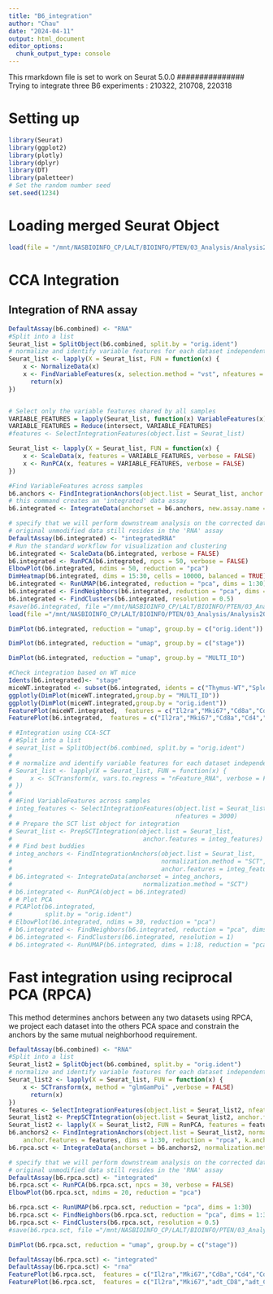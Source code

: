 ```yaml
---
title: "B6_integration"
author: "Chau"
date: "2024-04-11"
output: html_document
editor_options: 
  chunk_output_type: console
---
```


###############
This rmarkdown file is set to work on Seurat 5.0.0
###############
Trying to integrate three B6 experiments : 210322, 210708, 220318

# Setting up
```r
library(Seurat)
library(ggplot2)
library(plotly)
library(dplyr)
library(DT)
library(paletteer)
# Set the random number seed
set.seed(1234)
```

# Loading merged Seurat Object
```r
load(file = "/mnt/NASBIOINFO_CP/LALT/BIOINFO/PTEN/03_Analysis/Analysis2024/RObject/B6/merge_B6.Robj")
```

# CCA Integration 
## Integration of RNA assay
```r
DefaultAssay(b6.combined) <- "RNA"
#Split into a list
Seurat_list = SplitObject(b6.combined, split.by = "orig.ident")
# normalize and identify variable features for each dataset independently
Seurat_list <- lapply(X = Seurat_list, FUN = function(x) {
    x <- NormalizeData(x)
    x <- FindVariableFeatures(x, selection.method = "vst", nfeatures = 2000)
      return(x)
})


# Select only the variable features shared by all samples
VARIABLE_FEATURES = lapply(Seurat_list, function(x) VariableFeatures(x))
VARIABLE_FEATURES = Reduce(intersect, VARIABLE_FEATURES)
#features <- SelectIntegrationFeatures(object.list = Seurat_list)

Seurat_list <- lapply(X = Seurat_list, FUN = function(x) {
    x <- ScaleData(x, features = VARIABLE_FEATURES, verbose = FALSE)
    x <- RunPCA(x, features = VARIABLE_FEATURES, verbose = FALSE)
})

#Find VariableFeatures across samples
b6.anchors <- FindIntegrationAnchors(object.list = Seurat_list, anchor.features = VARIABLE_FEATURES)
# this command creates an 'integrated' data assay
b6.integrated <- IntegrateData(anchorset = b6.anchors, new.assay.name = "integratedRNA")  

# specify that we will perform downstream analysis on the corrected data note that the
# original unmodified data still resides in the 'RNA' assay
DefaultAssay(b6.integrated) <- "integratedRNA"
# Run the standard workflow for visualization and clustering
b6.integrated <- ScaleData(b6.integrated, verbose = FALSE)
b6.integrated <- RunPCA(b6.integrated, npcs = 50, verbose = FALSE)
ElbowPlot(b6.integrated, ndims = 50, reduction = "pca")
DimHeatmap(b6.integrated, dims = 15:30, cells = 10000, balanced = TRUE)
b6.integrated <- RunUMAP(b6.integrated, reduction = "pca", dims = 1:30)
b6.integrated <- FindNeighbors(b6.integrated, reduction = "pca", dims = 1:30)
b6.integrated <- FindClusters(b6.integrated, resolution = 0.5)
#save(b6.integrated, file ="/mnt/NASBIOINFO_CP/LALT/BIOINFO/PTEN/03_Analysis/Analysis2024/RObject/B6/b6.CCAintegrated.Robj")
load(file ="/mnt/NASBIOINFO_CP/LALT/BIOINFO/PTEN/03_Analysis/Analysis2024/RObject/B6/b6.CCAintegrated.Robj")
```

```r
DimPlot(b6.integrated, reduction = "umap", group.by = c("orig.ident"))
```

```r
DimPlot(b6.integrated, reduction = "umap", group.by = c("stage"))
```

```r
DimPlot(b6.integrated, reduction = "umap", group.by = "MULTI_ID")
```

```r
#Check integration based on WT mice
Idents(b6.integrated)<- "stage"
miceWT.integrated <- subset(b6.integrated, idents = c("Thymus-WT","Spleen-WT"))
ggplotly(DimPlot(miceWT.integrated,group.by = "MULTI_ID"))
ggplotly(DimPlot(miceWT.integrated,group.by = "orig.ident"))
FeaturePlot(miceWT.integrated,  features = c("Il2ra","Mki67","Cd8a","Cd4","Cd3e","Cd69","Myc","Rag1","percent.mt"))& scale_colour_gradientn(colours = rev(viridis::rocket(10)))
FeaturePlot(b6.integrated,  features = c("Il2ra","Mki67","Cd8a","Cd4","Cd3e","Cd69","Myc","Rag1","Trdc","percent.mt"))& scale_colour_gradientn(colours = rev(viridis::rocket(10)))
```


 
```r
# #Integration using CCA-SCT
# #Split into a list
# seurat_list = SplitObject(b6.combined, split.by = "orig.ident")
# 
# # normalize and identify variable features for each dataset independently
# Seurat_list <- lapply(X = Seurat_list, FUN = function(x) {
#     x <- SCTransform(x, vars.to.regress = "nFeature_RNA", verbose = FALSE)
# })
# 
# #Find VariableFeatures across samples
# integ_features <- SelectIntegrationFeatures(object.list = Seurat_list, 
#                                             nfeatures = 3000) 
# # Prepare the SCT list object for integration
# Seurat_list <- PrepSCTIntegration(object.list = Seurat_list, 
#                                    anchor.features = integ_features)
# # Find best buddies
# integ_anchors <- FindIntegrationAnchors(object.list = Seurat_list, 
#                                         normalization.method = "SCT", 
#                                         anchor.features = integ_features)
# b6.integrated <- IntegrateData(anchorset = integ_anchors, 
#                                    normalization.method = "SCT")
# b6.integrated <- RunPCA(object = b6.integrated)
# # Plot PCA
# PCAPlot(b6.integrated,
#         split.by = "orig.ident")  
# ElbowPlot(b6.integrated, ndims = 30, reduction = "pca")
# b6.integrated <- FindNeighbors(b6.integrated, reduction = "pca", dims = 1:18)
# b6.integrated <- FindClusters(b6.integrated, resolution = 1)
# b6.integrated <- RunUMAP(b6.integrated, dims = 1:18, reduction = "pca")

```

# Fast integration using reciprocal PCA (RPCA)
 This method determines anchors between any two datasets using RPCA, we project each dataset into the others PCA space and constrain the anchors by the same mutual neighborhood requirement.
 
```r
DefaultAssay(b6.combined) <- "RNA"
#Split into a list
Seurat_list2 = SplitObject(b6.combined, split.by = "orig.ident")
# normalize and identify variable features for each dataset independently
Seurat_list2 <- lapply(X = Seurat_list, FUN = function(x) {
    x <- SCTransform(x, method = "glmGamPoi" ,verbose = FALSE)
      return(x)
})
features <- SelectIntegrationFeatures(object.list = Seurat_list2, nfeatures = 3000)
Seurat_list2 <- PrepSCTIntegration(object.list = Seurat_list2, anchor.features = features)
Seurat_list2 <- lapply(X = Seurat_list2, FUN = RunPCA, features = features)
b6.anchors2 <- FindIntegrationAnchors(object.list = Seurat_list2, normalization.method = "SCT",
    anchor.features = features, dims = 1:30, reduction = "rpca", k.anchor = 20)
b6.rpca.sct <- IntegrateData(anchorset = b6.anchors2, normalization.method = "SCT", dims = 1:30, new.assay.name = "integratedRNA")

# specify that we will perform downstream analysis on the corrected data note that the
# original unmodified data still resides in the 'RNA' assay
DefaultAssay(b6.rpca.sct) <- "integrated"
b6.rpca.sct <- RunPCA(b6.rpca.sct, npcs = 30, verbose = FALSE)
ElbowPlot(b6.rpca.sct, ndims = 20, reduction = "pca")

b6.rpca.sct <- RunUMAP(b6.rpca.sct, reduction = "pca", dims = 1:30)
b6.rpca.sct <- FindNeighbors(b6.rpca.sct, reduction = "pca", dims = 1:30)
b6.rpca.sct <- FindClusters(b6.rpca.sct, resolution = 0.5)
#save(b6.rpca.sct, file ="/mnt/NASBIOINFO_CP/LALT/BIOINFO/PTEN/03_Analysis/Analysis2024/RObject/B6/b6.RPCAintegrated.Robj")
```
```r
DimPlot(b6.rpca.sct, reduction = "umap", group.by = c("stage"))
```

```r
DefaultAssay(b6.rpca.sct) <- "integrated"
DefaultAssay(b6.rpca.sct) <- "rna"
FeaturePlot(b6.rpca.sct,  features = c("Il2ra","Mki67","Cd8a","Cd4","Cd3e","Cd69","Myc","Rag1","Trdc","percent.mt"))& scale_colour_gradientn(colours = rev(viridis::rocket(10)))
FeaturePlot(b6.rpca.sct,  features = c("Il2ra","Mki67","adt_CD8","adt_CD4","Cd3e","Cd69","Myc","Rag1","Trdc","percent.mt"))& scale_colour_gradientn(colours = rev(viridis::rocket(10)))
```
 

 
 